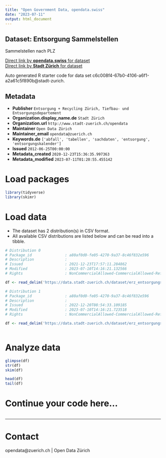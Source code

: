 ```yaml
---
title: "Open Government Data, opendata.swiss"
date: "2023-07-11"
output: html_document
---
```


## Dataset: Entsorgung Sammelstellen

Sammelstellen nach PLZ

[Direct link by **opendata.swiss** for dataset](https://opendata.swiss/de/dataset/entsorgung-sammelstellen1)<br>
[Direct link by **Stadt Zürich** for dataset](https://data.stadt-zuerich.ch/dataset/erz_entsorgungskalender_sammelstellen)

Auto generated R starter code for data set c6c008f4-67b0-4106-a6f1-a2a61c5f890b@stadt-zurich.

## Metadata

- **Publisher** `Entsorgung + Recycling Zürich, Tiefbau- und Entsorgungsdepartement`
- **Organization.display_name.de** `Stadt Zürich`
- **Organization.url** `http://www.stadt-zuerich.ch/opendata`
- **Maintainer** `Open Data Zürich`
- **Maintainer_email** `opendata@zuerich.ch`
- **Keywords.de** `['abfall', 'tabellen', 'sachdaten', 'entsorgung', 'entsorgungskalender']`
- **Issued** `2012-06-25T00:00:00`
- **Metadata_created** `2020-12-23T15:36:35.997363`
- **Metadata_modified** `2023-07-11T01:20:55.455142`


# Load packages

```r

library(tidyverse)
library(skimr)

```

# Load data

-   The dataset has 2 distribution(s) in CSV format.
-   All available CSV distributions are listed below and can be read into a tibble.

```r

# Distribution 0
# Package_id               : a80af0d0-fe05-4270-9a37-8c46f832e596
# Description              : 
# Issued                   : 2021-12-23T17:57:11.284862
# Modified                 : 2023-07-10T14:16:21.132566
# Rights                   : NonCommercialAllowed-CommercialAllowed-ReferenceNotRequired

df <- read_delim('https://data.stadt-zuerich.ch/dataset/erz_entsorgungskalender_sammelstellen/download/entsorgungskalender_sammelstellen_2022.csv')

# Distribution 1
# Package_id               : a80af0d0-fe05-4270-9a37-8c46f832e596
# Description              : 
# Issued                   : 2022-12-20T08:54:33.109185
# Modified                 : 2023-07-10T14:16:21.723518
# Rights                   : NonCommercialAllowed-CommercialAllowed-ReferenceNotRequired

df <- read_delim('https://data.stadt-zuerich.ch/dataset/erz_entsorgungskalender_sammelstellen/download/entsorgungskalender_sammelstellen_2023.csv')



```

# Analyze data

```r

glimpse(df)
str(df)
skim(df)

head(df)
tail(df)

```

# Continue your code here...

```r

```

------------------------------------------------------------------------

# Contact

opendata@zuerich.ch | Open Data Zürich
